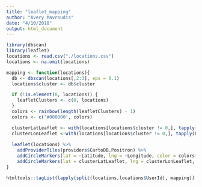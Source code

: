 ```yaml
---
title: "leaflet_mapping"
author: "Avery Mavroudis"
date: "4/10/2018"
output: html_document
---
```

```r
library(dbscan)
library(leaflet)
locations <- read.csv("./locations.csv")
locations <- na.omit(locations)
```

```r
mapping <- function(locations){
  db <- dbscan(locations[,2:3], eps = 0.1)
  locations$cluster <- db$cluster

  if (!is.element(0, locations)) {
    leafletClusters <- c(0, locations)
  }
  colors <- rainbow(length(leafletClusters) - 1)
  colors <- c('#000000', colors)

  clusterLatLeaflet <- with(locations[locations$cluster != 0,], tapply(Latitude, cluster, mean))
  clusterLonLeaflet <-with(locations[locations$cluster != 0,], tapply(Longitude, cluster, mean))
  
  leaflet(locations) %>%
    addProviderTiles(providers$CartoDB.Positron) %>%
    addCircleMarkers(lat = ~Latitude, lng = ~Longitude, color = colors[locations$cluster + 1L], label = ~City, stroke = FALSE) %>%
    addCircleMarkers(lat = clusterLatLeaflet, lng = clusterLonLeaflet, color = colors[-1], stroke = FALSE, radius = 50, fillOpacity = 0.3)
}

htmltools::tagList(lapply(split(locations,locations$UserId), mapping))

```